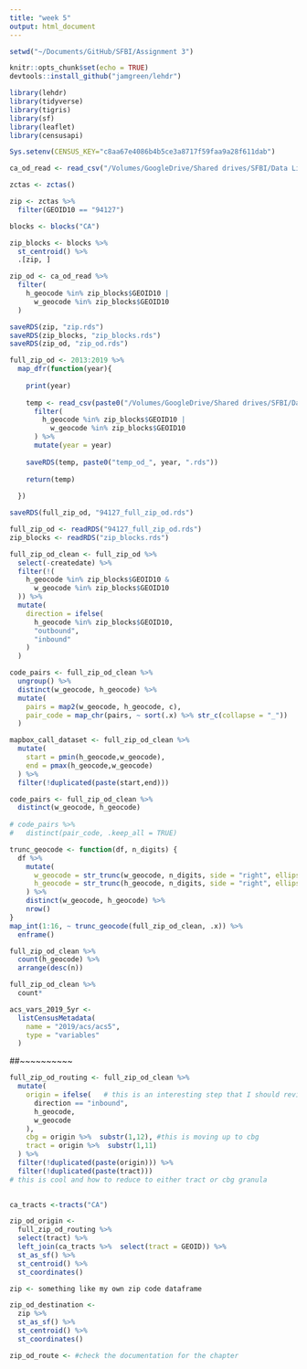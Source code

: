 ```yaml
---
title: "week 5"
output: html_document
---
```


```r
setwd("~/Documents/GitHub/SFBI/Assignment 3")
```


```r
knitr::opts_chunk$set(echo = TRUE)
devtools::install_github("jamgreen/lehdr")

library(lehdr)
library(tidyverse)
library(tigris)
library(sf)
library(leaflet)
library(censusapi)

Sys.setenv(CENSUS_KEY="c8aa67e4086b4b5ce3a8717f59faa9a28f611dab")
```


```r
ca_od_read <- read_csv("/Volumes/GoogleDrive/Shared drives/SFBI/Data Library/LODES/ca_od_main_JT01_2019.csv.gz")
```

```r
zctas <- zctas()

zip <- zctas %>% 
  filter(GEOID10 == "94127")

blocks <- blocks("CA")

zip_blocks <- blocks %>% 
  st_centroid() %>% 
  .[zip, ]

zip_od <- ca_od_read %>% 
  filter(
    h_geocode %in% zip_blocks$GEOID10 |
      w_geocode %in% zip_blocks$GEOID10
  )
```

```r
saveRDS(zip, "zip.rds")
saveRDS(zip_blocks, "zip_blocks.rds")
saveRDS(zip_od, "zip_od.rds")
```


```r
full_zip_od <- 2013:2019 %>% 
  map_dfr(function(year){
    
    print(year)
    
    temp <- read_csv(paste0("/Volumes/GoogleDrive/Shared drives/SFBI/Data Library/LODES/ca_od_main_JT01_", year, ".csv.gz")) %>% 
      filter(
        h_geocode %in% zip_blocks$GEOID10 |
          w_geocode %in% zip_blocks$GEOID10
      ) %>% 
      mutate(year = year)
    
    saveRDS(temp, paste0("temp_od_", year, ".rds"))
    
    return(temp)
    
  })
```

```r
saveRDS(full_zip_od, "94127_full_zip_od.rds")
```

```r
full_zip_od <- readRDS("94127_full_zip_od.rds")
zip_blocks <- readRDS("zip_blocks.rds")

full_zip_od_clean <- full_zip_od %>% 
  select(-createdate) %>% 
  filter(!(
    h_geocode %in% zip_blocks$GEOID10 &
      w_geocode %in% zip_blocks$GEOID10
  )) %>%
  mutate(
    direction = ifelse(
      h_geocode %in% zip_blocks$GEOID10,
      "outbound",
      "inbound"
    )
  )

```

```r
code_pairs <- full_zip_od_clean %>%
  ungroup() %>%
  distinct(w_geocode, h_geocode) %>%
  mutate(
    pairs = map2(w_geocode, h_geocode, c),
    pair_code = map_chr(pairs, ~ sort(.x) %>% str_c(collapse = "_"))
  )
```


```r
mapbox_call_dataset <- full_zip_od_clean %>%
  mutate(
    start = pmin(h_geocode,w_geocode),
    end = pmax(h_geocode,w_geocode)
  ) %>% 
  filter(!duplicated(paste(start,end)))
```

```r
code_pairs <- full_zip_od_clean %>% 
  distinct(w_geocode, h_geocode)
  
# code_pairs %>%
#   distinct(pair_code, .keep_all = TRUE)
```

```r
trunc_geocode <- function(df, n_digits) {
  df %>%
    mutate(
      w_geocode = str_trunc(w_geocode, n_digits, side = "right", ellipsis = ""),
      h_geocode = str_trunc(h_geocode, n_digits, side = "right", ellipsis = "")
    ) %>%
    distinct(w_geocode, h_geocode) %>%
    nrow()
}
map_int(1:16, ~ trunc_geocode(full_zip_od_clean, .x)) %>%
  enframe()
```

```r
full_zip_od_clean %>%
  count(h_geocode) %>%
  arrange(desc(n))
```

```r
full_zip_od_clean %>%
  count*
```

```r
acs_vars_2019_5yr <-
  listCensusMetadata(
    name = "2019/acs/acs5",
    type = "variables"
  )
```


##~~~~~~~~~~

```r
full_zip_od_routing <- full_zip_od_clean %>% 
  mutate(
    origin = ifelse(   # this is an interesting step that I should review a little bit more
      direction == "inbound",
      h_geocode,
      w_geocode
    ),
    cbg = origin %>%  substr(1,12), #this is moving up to cbg
    tract = origin %>%  substr(1,11)
  ) %>% 
  filter(!duplicated(paste(origin))) %>% 
  filter(!duplicated(paste(tract))) 
# this is cool and how to reduce to either tract or cbg granula
  
```

```r
ca_tracts <-tracts("CA")
```

```r
zip_od_origin <- 
  full_zip_od_routing %>% 
  select(tract) %>% 
  left_join(ca_tracts %>%  select(tract = GEOID)) %>% 
  st_as_sf() %>% 
  st_centroid() %>% 
  st_coordinates()
```

```r
zip <- something like my own zip code dataframe

zip_od_destination <- 
  zip %>% 
  st_as_sf() %>% 
  st_centroid() %>% 
  st_coordinates()
```

```r
zip_od_route <- #check the documentation for the chapter
  
  


```

